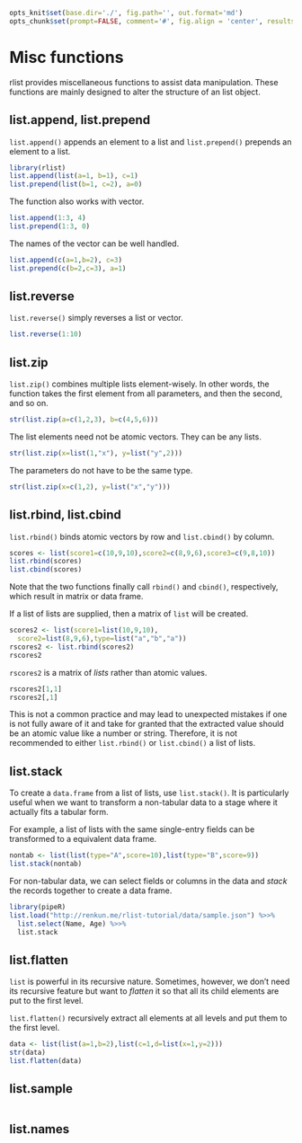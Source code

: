 ```r
opts_knit$set(base.dir='./', fig.path='', out.format='md')
opts_chunk$set(prompt=FALSE, comment='#', fig.align = 'center', results='markup')
```

# Misc functions

rlist provides miscellaneous functions to assist data manipulation. These functions are mainly designed to alter the structure of an list object.

## list.append, list.prepend

`list.append()` appends an element to a list and `list.prepend()` prepends an element to a list.

```r
library(rlist)
list.append(list(a=1, b=1), c=1)
list.prepend(list(b=1, c=2), a=0)
```

The function also works with vector.

```r
list.append(1:3, 4)
list.prepend(1:3, 0)
```

The names of the vector can be well handled.

```r
list.append(c(a=1,b=2), c=3)
list.prepend(c(b=2,c=3), a=1)
```

## list.reverse

`list.reverse()` simply reverses a list or vector.

```r
list.reverse(1:10)
```

## list.zip

`list.zip()` combines multiple lists element-wisely. In other words, the function takes the first element from all parameters, and then the second, and so on.

```r
str(list.zip(a=c(1,2,3), b=c(4,5,6)))
```

The list elements need not be atomic vectors. They can be any lists.

```r
str(list.zip(x=list(1,"x"), y=list("y",2)))
```

The parameters do not have to be the same type.

```r
str(list.zip(x=c(1,2), y=list("x","y")))
```

## list.rbind, list.cbind

`list.rbind()` binds atomic vectors by row and `list.cbind()` by column.

```r
scores <- list(score1=c(10,9,10),score2=c(8,9,6),score3=c(9,8,10))
list.rbind(scores)
list.cbind(scores)
```

Note that the two functions finally call `rbind()` and `cbind()`, respectively, which result in matrix or data frame.

If a list of lists are supplied, then a matrix of `list` will be created.

```r
scores2 <- list(score1=list(10,9,10),
  score2=list(8,9,6),type=list("a","b","a"))
rscores2 <- list.rbind(scores2)
rscores2
```

`rscores2` is a matrix of *lists* rather than atomic values.

```r
rscores2[1,1]
rscores2[,1]
```

This is not a common practice and may lead to unexpected mistakes if one is not fully aware of it and take for granted that the extracted value should be an atomic value like a number or string. Therefore, it is not recommended to either `list.rbind()` or `list.cbind()` a list of lists.

## list.stack

To create a `data.frame` from a list of lists, use `list.stack()`. It is particularly useful when we want to transform a non-tabular data to a stage where it actually fits a tabular form.

For example, a list of lists with the same single-entry fields can be transformed to a equivalent data frame.

```r
nontab <- list(list(type="A",score=10),list(type="B",score=9))
list.stack(nontab)
```

For non-tabular data, we can select fields or columns in the data and *stack* the records together to create a data frame.

```r
library(pipeR)
list.load("http://renkun.me/rlist-tutorial/data/sample.json") %>>%
  list.select(Name, Age) %>>%
  list.stack
```

## list.flatten

`list` is powerful in its recursive nature. Sometimes, however, we don't need its recursive feature but want to *flatten* it so that all its child elements are put to the first level. 

`list.flatten()` recursively extract all elements at all levels and put them to the first level.

```r
data <- list(list(a=1,b=2),list(c=1,d=list(x=1,y=2)))
str(data)
list.flatten(data)
```

## list.sample

```r

```

## list.names

```r

```

